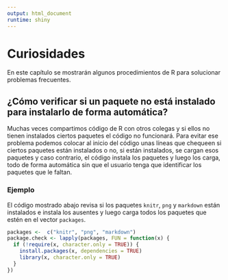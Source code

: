 ```yaml
---
output: html_document
runtime: shiny
---
```

# Curiosidades {#curio}

En este capítulo se mostrarán algunos procedimientos de R para solucionar problemas frecuentes.

## ¿Cómo verificar si un paquete no está instalado para instalarlo de forma automática?
Muchas veces compartimos código de R con otros colegas y si ellos no tienen instalados ciertos paquetes el código no funcionará. Para evitar ese problema podemos colocar al inicio del código unas líneas que chequeen si ciertos paquetes están instalados o no, si están instalados, se cargan esos paquetes y caso contrario, el código instala los paquetes y luego los carga, todo de forma automática sin que el usuario tenga que identificar los paquetes que le faltan.

### Ejemplo {-}
El código mostrado abajo revisa si los paquetes `knitr`, `png` y `markdown` están instalados e instala los ausentes y luego carga todos los paquetes que estén en el vector `packages`.

```r
packages <-  c("knitr", "png", "markdown")
package.check <- lapply(packages, FUN = function(x) {
  if (!require(x, character.only = TRUE)) {
    install.packages(x, dependencies = TRUE)
    library(x, character.only = TRUE)
  }
})
```

